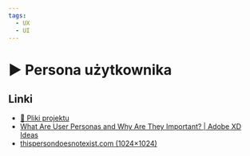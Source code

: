 ```yaml
---
tags:
  - UX
  - UI
---
```



# ▶️ Persona użytkownika

<VimeoPlayer videoId="630860093" />

## Linki

- [💾 Pliki projektu](/download/courses/web-design/user-persona.zip)
- [What Are User Personas and Why Are They Important? | Adobe XD Ideas](https://xd.adobe.com/ideas/process/user-research/putting-personas-to-work-in-ux-design/)
- [thispersondoesnotexist.com (1024×1024)](https://thispersondoesnotexist.com/)
